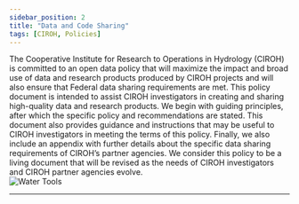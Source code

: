 ```yaml
---
sidebar_position: 2
title: "Data and Code Sharing"
tags: [CIROH, Policies]
---
```



<div className="container">
    <div className="hero-content">
      <div className="hero-text">
        The Cooperative Institute for Research to Operations in Hydrology (CIROH) is committed to an open data policy that will maximize the impact and broad use of data and research products produced by CIROH projects and will also ensure that Federal data sharing requirements are met. This policy document is intended to assist CIROH investigators in creating and sharing high-quality data and research products. We begin with guiding principles, after which the specific policy and recommendations are stated. This document also provides guidance and instructions that may be useful to CIROH investigators in meeting the terms of this policy. Finally, we also include an appendix with further details about the specific data sharing requirements of CIROH’s partner agencies. We consider this policy to be a living document that will be revised as the needs of CIROH investigators and CIROH partner agencies evolve.
      </div>
      <div className="hero-image" style={{ textAlign: 'center' }}>
        <img src={useBaseUrl("/img/graphics/datasharing.jpeg")} alt="Water Tools" style={{ width: '50%' }} />
      </div>
    </div>
</div>

------------------------------------------------


<DocCardList />